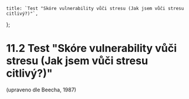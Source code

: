 
    title: `Test "Skóre vulnerability vůči stresu (Jak jsem vůči stresu citlivý?)"`,
};

# 11.2 Test "Skóre vulnerability vůči stresu (Jak jsem vůči stresu citlivý?)"

(upraveno dle Beecha, 1987)

<Test/>